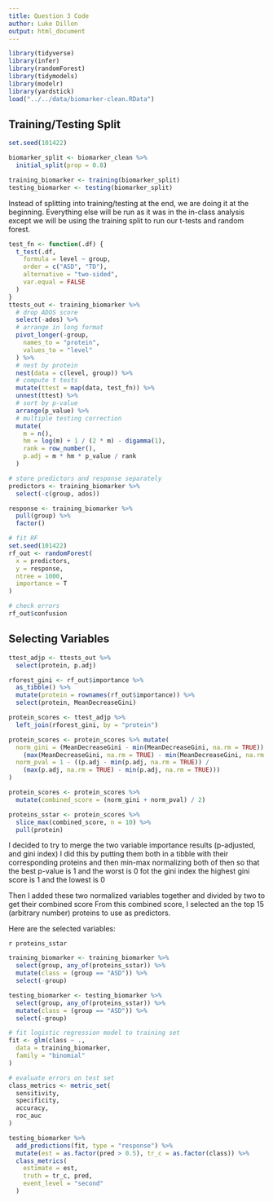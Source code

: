 ```yaml
---
title: Question 3 Code
author: Luke Dillon
output: html_document
---
```


```r
library(tidyverse)
library(infer)
library(randomForest)
library(tidymodels)
library(modelr)
library(yardstick)
load("../../data/biomarker-clean.RData")
```

## Training/Testing Split
```r
set.seed(101422)

biomarker_split <- biomarker_clean %>%
  initial_split(prop = 0.8)

training_biomarker <- training(biomarker_split)
testing_biomarker <- testing(biomarker_split)
```

Instead of splitting into training/testing at the end, we are doing it at the beginning. 
Everything else will be run as it was in the in-class analysis except we will be using the training split to run our t-tests and random forest.



```r
test_fn <- function(.df) {
  t_test(.df,
    formula = level ~ group,
    order = c("ASD", "TD"),
    alternative = "two-sided",
    var.equal = FALSE
  )
}
ttests_out <- training_biomarker %>%
  # drop ADOS score
  select(-ados) %>%
  # arrange in long format
  pivot_longer(-group,
    names_to = "protein",
    values_to = "level"
  ) %>%
  # nest by protein
  nest(data = c(level, group)) %>%
  # compute t tests
  mutate(ttest = map(data, test_fn)) %>%
  unnest(ttest) %>%
  # sort by p-value
  arrange(p_value) %>%
  # multiple testing correction
  mutate(
    m = n(),
    hm = log(m) + 1 / (2 * m) - digamma(1),
    rank = row_number(),
    p.adj = m * hm * p_value / rank
  )
```

```r
# store predictors and response separately
predictors <- training_biomarker %>%
  select(-c(group, ados))

response <- training_biomarker %>%
  pull(group) %>%
  factor()

# fit RF
set.seed(101422)
rf_out <- randomForest(
  x = predictors,
  y = response,
  ntree = 1000,
  importance = T
)

# check errors
rf_out$confusion
```

## Selecting Variables

```r
ttest_adjp <- ttests_out %>%
  select(protein, p.adj)

rforest_gini <- rf_out$importance %>%
  as_tibble() %>%
  mutate(protein = rownames(rf_out$importance)) %>%
  select(protein, MeanDecreaseGini)

protein_scores <- ttest_adjp %>%
  left_join(rforest_gini, by = "protein")

protein_scores <- protein_scores %>% mutate(
  norm_gini = (MeanDecreaseGini - min(MeanDecreaseGini, na.rm = TRUE)) /
    (max(MeanDecreaseGini, na.rm = TRUE) - min(MeanDecreaseGini, na.rm = TRUE)),
  norm_pval = 1 - ((p.adj - min(p.adj, na.rm = TRUE)) /
    (max(p.adj, na.rm = TRUE) - min(p.adj, na.rm = TRUE)))
)

protein_scores <- protein_scores %>%
  mutate(combined_score = (norm_gini + norm_pval) / 2)

proteins_sstar <- protein_scores %>%
  slice_max(combined_score, n = 10) %>%
  pull(protein)
```



I decided to try to merge the two variable importance results (p-adjusted, and gini index)
I did this by putting them both in a tibble with their corresponding proteins
and then min-max normalizing both of then so that the best p-value is 1 and the worst is 0
fot the gini index the highest gini score is 1 and the lowest is 0

Then I added these two normalized variables together and divided by two to get their combined score
From this combined score, I selected an the top 15 (arbitrary number) proteins to use as predictors.

Here are the selected variables:

`r proteins_sstar`

```r
training_biomarker <- training_biomarker %>%
  select(group, any_of(proteins_sstar)) %>%
  mutate(class = (group == "ASD")) %>%
  select(-group)

testing_biomarker <- testing_biomarker %>%
  select(group, any_of(proteins_sstar)) %>%
  mutate(class = (group == "ASD")) %>%
  select(-group)

# fit logistic regression model to training set
fit <- glm(class ~ .,
  data = training_biomarker,
  family = "binomial"
)

# evaluate errors on test set
class_metrics <- metric_set(
  sensitivity,
  specificity,
  accuracy,
  roc_auc
)

testing_biomarker %>%
  add_predictions(fit, type = "response") %>%
  mutate(est = as.factor(pred > 0.5), tr_c = as.factor(class)) %>%
  class_metrics(
    estimate = est,
    truth = tr_c, pred,
    event_level = "second"
  )
```
